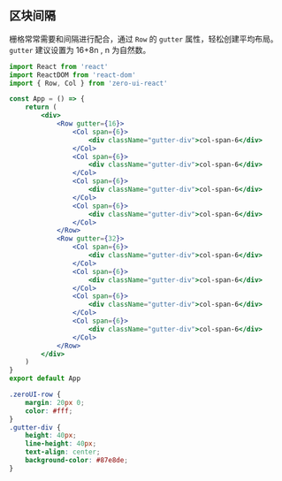 ## 区块间隔

栅格常常需要和间隔进行配合，通过 `Row` 的 `gutter` 属性，轻松创建平均布局。`gutter` 建议设置为 16+8n , n 为自然数。

```jsx
import React from 'react'
import ReactDOM from 'react-dom'
import { Row, Col } from 'zero-ui-react'

const App = () => {
    return (
        <div>
            <Row gutter={16}>
                <Col span={6}>
                    <div className="gutter-div">col-span-6</div>
                </Col>
                <Col span={6}>
                    <div className="gutter-div">col-span-6</div>
                </Col>
                <Col span={6}>
                    <div className="gutter-div">col-span-6</div>
                </Col>
                <Col span={6}>
                    <div className="gutter-div">col-span-6</div>
                </Col>
            </Row>
            <Row gutter={32}>
                <Col span={6}>
                    <div className="gutter-div">col-span-6</div>
                </Col>
                <Col span={6}>
                    <div className="gutter-div">col-span-6</div>
                </Col>
                <Col span={6}>
                    <div className="gutter-div">col-span-6</div>
                </Col>
                <Col span={6}>
                    <div className="gutter-div">col-span-6</div>
                </Col>
            </Row>
        </div>
    )
}
export default App
```

```css
.zeroUI-row {
    margin: 20px 0;
    color: #fff;
}
.gutter-div {
    height: 40px;
    line-height: 40px;
    text-align: center;
    background-color: #87e8de;
}
```
